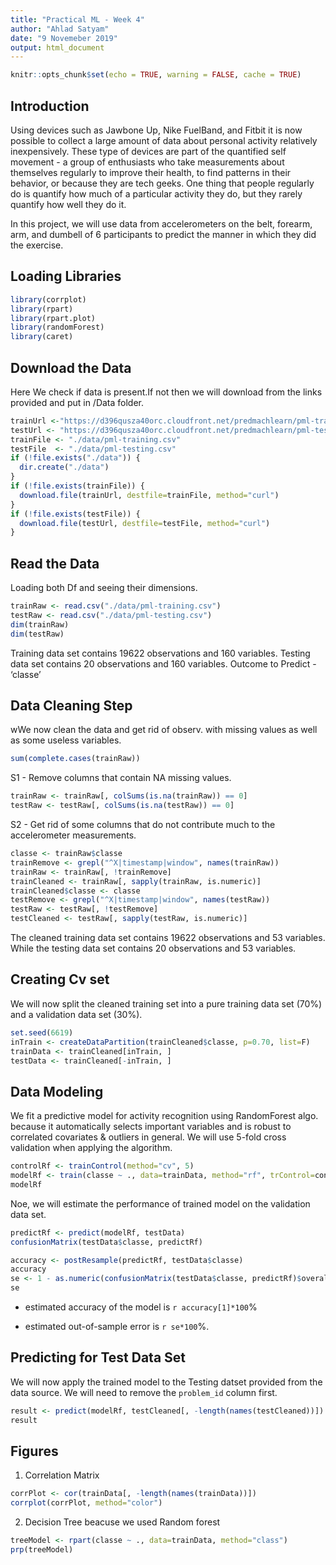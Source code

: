 ---
title: "Practical ML - Week 4"
author: "Ahlad Satyam"
date: "9 Novemeber 2019"
output: html_document
---

```{r setup, include=FALSE}
knitr::opts_chunk$set(echo = TRUE, warning = FALSE, cache = TRUE)
```

## Introduction  
Using devices such as Jawbone Up, Nike FuelBand, and Fitbit it is now possible to collect a large amount of data about personal activity relatively inexpensively. These type of devices are part of the quantified self movement - a group of enthusiasts who take measurements about themselves regularly to improve their health, to find patterns in their behavior, or because they are tech geeks. One thing that people regularly do is quantify how much of a particular activity they do, but they rarely quantify how well they do it.  

In this project, we will use data from accelerometers on the belt, forearm, arm, and dumbell of 6 participants to predict the manner in which they did the exercise.  

## Loading Libraries 
```{r}
library(corrplot)
library(rpart)
library(rpart.plot)
library(randomForest)
library(caret)
```
## Download the Data
Here We check if data is present.If not then we will download from the links provided and put in /Data folder.

```{r}
trainUrl <-"https://d396qusza40orc.cloudfront.net/predmachlearn/pml-training.csv"
testUrl <- "https://d396qusza40orc.cloudfront.net/predmachlearn/pml-testing.csv"
trainFile <- "./data/pml-training.csv"
testFile  <- "./data/pml-testing.csv"
if (!file.exists("./data")) {
  dir.create("./data")
}
if (!file.exists(trainFile)) {
  download.file(trainUrl, destfile=trainFile, method="curl")
}
if (!file.exists(testFile)) {
  download.file(testUrl, destfile=testFile, method="curl")
}
```  

## Read the Data
Loading both Df and seeing their dimensions.
```{r, cache = T}
trainRaw <- read.csv("./data/pml-training.csv")
testRaw <- read.csv("./data/pml-testing.csv")
dim(trainRaw)
dim(testRaw)
```

Training data set contains 19622 observations and 160 variables. 
Testing data set contains 20 observations and 160 variables.
Outcome to Predict - 'classe'

## Data Cleaning Step

wWe now clean the data and get rid of observ. with missing values as well as some useless variables.

```{r}
sum(complete.cases(trainRaw))
```

S1 -  Remove columns that contain NA missing values.

```{r}
trainRaw <- trainRaw[, colSums(is.na(trainRaw)) == 0] 
testRaw <- testRaw[, colSums(is.na(testRaw)) == 0] 
```  
S2 - Get rid of some columns that do not contribute much to the accelerometer measurements.
```{r}
classe <- trainRaw$classe
trainRemove <- grepl("^X|timestamp|window", names(trainRaw))
trainRaw <- trainRaw[, !trainRemove]
trainCleaned <- trainRaw[, sapply(trainRaw, is.numeric)]
trainCleaned$classe <- classe
testRemove <- grepl("^X|timestamp|window", names(testRaw))
testRaw <- testRaw[, !testRemove]
testCleaned <- testRaw[, sapply(testRaw, is.numeric)]
```

The cleaned training data set contains 19622 observations and 53 variables. 
While the testing data set contains 20 observations and 53 variables.

## Creating Cv set
We will now split the cleaned training set into a pure training data set (70%) and a validation data set (30%).

```{r}
set.seed(6619) 
inTrain <- createDataPartition(trainCleaned$classe, p=0.70, list=F)
trainData <- trainCleaned[inTrain, ]
testData <- trainCleaned[-inTrain, ]
```

## Data Modeling
We fit a predictive model for activity recognition using RandomForest algo. because it automatically selects important variables and is robust to correlated covariates & outliers in general. We will use 5-fold cross validation when applying the algorithm. 

```{r}
controlRf <- trainControl(method="cv", 5)
modelRf <- train(classe ~ ., data=trainData, method="rf", trControl=controlRf, ntree=250)
modelRf
```
Noe, we will estimate the performance of trained model on the validation data set.  
```{r}
predictRf <- predict(modelRf, testData)
confusionMatrix(testData$classe, predictRf)
```

```{r}
accuracy <- postResample(predictRf, testData$classe)
accuracy
se <- 1 - as.numeric(confusionMatrix(testData$classe, predictRf)$overall[1])
se
```

- estimated accuracy of the model is ```r accuracy[1]*100```% 

- estimated out-of-sample error is ```r se*100```%.

## Predicting for Test Data Set
 We will now apply the trained model to the Testing datset provided from the data source.
 We will need to remove the `problem_id` column first.  
```{r}
result <- predict(modelRf, testCleaned[, -length(names(testCleaned))])
result
```  

## Figures
1. Correlation Matrix
```{r}
corrPlot <- cor(trainData[, -length(names(trainData))])
corrplot(corrPlot, method="color")
```
2. Decision Tree beacuse we used Random forest
```{r}
treeModel <- rpart(classe ~ ., data=trainData, method="class")
prp(treeModel)
```